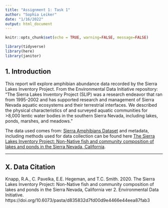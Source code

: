 ```yaml
---
title: "Assignment 1: Task 1"
author: "Sophia Leiker"
date: "1/16/2022"
output: html_document
---
```


```r
knitr::opts_chunk$set(echo = TRUE, warning=FALSE, message=FALSE)

library(tidyverse)
library(here)
library(janitor)
```

## 1. Introduction

This report will explore amphibian abundance data recorded by the Sierra Lakes Inventory Project. From the Environmental Data Initiative repository: “The Sierra Lakes Inventory Project (SLIP) was a research endeavor that ran from 1995-2002 and has supported research and management of Sierra Nevada aquatic ecosystems and their terrestrial interfaces. We described the physical characteristics of and surveyed aquatic communities for >8,000 lentic water bodies in the southern Sierra Nevada, including lakes, ponds, marshes, and meadows.”

The data used comes from: [Sierra Amphibians Dataset](https://docs.google.com/spreadsheets/d/1Q2tQVhxMFf0ZlwdxLkc8ejmPdQHajPPp/edit?usp=sharing&ouid=103583206514695977373&rtpof=true&sd=true) and metadata, including methods used for data collection can be found here [The Sierra Lakes Inventory Project: Non-Native fish and community composition of lakes and ponds in the Sierra Nevada, California](https://portal.edirepository.org/nis/metadataviewer?packageid=edi.577.2).




***

## X. Data Citation

Knapp, R.A., C. Pavelka, E.E. Hegeman, and T.C. Smith. 2020. The Sierra Lakes Inventory Project: Non-Native fish and community composition of lakes and ponds in the Sierra Nevada, California ver 2. Environmental Data Initiative. https://doi.org/10.6073/pasta/d835832d7fd00d9e4466e44eea87fab3
